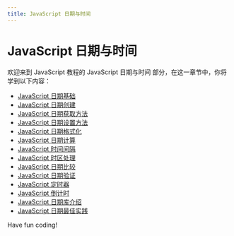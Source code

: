 ```yaml
---
title: JavaScript 日期与时间
---
```


# JavaScript 日期与时间

欢迎来到 JavaScript 教程的 JavaScript 日期与时间 部分，在这一章节中，你将学到以下内容：

- [JavaScript 日期基础](./0-javascript-date-base.mdx)
- [JavaScript 日期创建](./1-javascript-date-creation.mdx)
- [JavaScript 日期获取方法](./2-javascript-date-acquisition-method.mdx)
- [JavaScript 日期设置方法](./3-javascript-date-setting-method.mdx)
- [JavaScript 日期格式化](./4-javascript-date-formatting.mdx)
- [JavaScript 日期计算](./5-javascript-date-calculation.mdx)
- [JavaScript 时间间隔](./6-javascript-interval.mdx)
- [JavaScript 时区处理](./7-javascript-timezone-processing.mdx)
- [JavaScript 日期比较](./8-javascript-date-comparison.mdx)
- [JavaScript 日期验证](./9-javascript-date-validation.mdx)
- [JavaScript 定时器](./10-javascript-timer.mdx)
- [JavaScript 倒计时](./11-javascript-countdown.mdx)
- [JavaScript 日期库介绍](./12-javascript-datebase-introduction.mdx)
- [JavaScript 日期最佳实践](./13-javascript-date-best-practices.mdx)

Have fun coding!